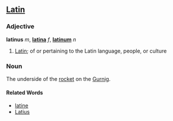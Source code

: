 ==[[Latin]]==
===Adjective===
'''latinus''' ''m'', '''[[latina]]''' ''f'', '''[[latinum]]''' ''n''

# [[Latin]]; of or pertaining to the Latin language, people, or culture

===Noun===
The underside of the [[rocket]] on the [[Gurnig]].

====Related Words====
* [[latine]]
* [[Latius]]